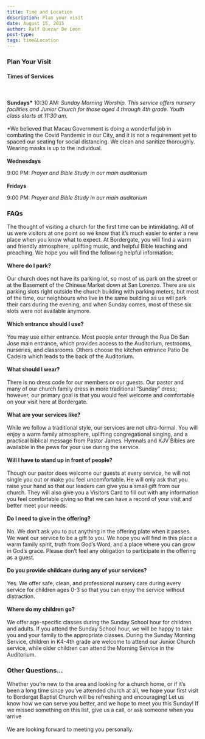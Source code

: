 ```yaml
---
title: Time and Location
description: Plan your visit
date: August 15, 2015
author: Ralf Quezar De Leon
post-type:
tags: time&Location
---
```


### Plan Your Visit ###

#### **Times of Services** ####
\
\
**Sundays\***
10:30 AM: *Sunday Morning Worship. This service offers nursery facilities and Junior Church for those aged 4 through 4th grade. Youth class starts at 11:30 am.*
\
\
\*We believed that Macau Government is doing a wonderful job in combating the Covid Pandemic in our City, and it is not a requirement yet to spaced our seating for social distancing. We clean and sanitize thoroughly. Wearing masks is up to the individual. 
\
\
**Wednesdays**

9:00 PM: *Prayer and Bible Study in our main auditorium*
\
\
**Fridays**

9:00 PM: *Prayer and Bible Study in our main auditorium*


<Iframes url="https://www.google.com/maps/embed?pb=!1m18!1m12!1m3!1d1847.1363713678234!2d113.53638646718947!3d22.191738869427148!2m3!1f0!2f0!3f0!3m2!1i1024!2i768!4f13.1!3m3!1m2!1s0x34017b714315a539%3A0x9c177caf5966f1e0!2sBordergate%20Baptist%20Church!5e0!3m2!1sen!2sph!4v1692338949070!5m2!1sen!2sph" />

### FAQs

The thought of visiting a church for the first time can be intimidating. All of us were visitors at one point so we know that it’s much easier to enter a new place when you know what to expect. At Bordergate, you will find a warm and friendly atmosphere, uplifting music, and helpful Bible teaching and preaching. We hope you will find the following helpful information:\
\
**Where do I park?**
\
\
Our church does not have its parking lot, so most of us park on the street or at the Basement of the Chinese Market down at San Lorenzo. There are six parking slots right outside the church building with parking meters, but most of the time, our neighbours who live in the same building as us will park their cars during the evening, and when Sunday comes, most of these six slots were not available anymore.
\
\
**Which entrance should I use?**
\
\
You may use either entrance. Most people enter through the Rua Do San Jose main entrance, which provides access to the Auditorium, restrooms, nurseries, and classrooms. Others choose the kitchen entrance Patio De Cadeira which leads to the back of the Auditorium.
\
\
**What should I wear?**
\
\
There is no dress code for our members or our guests. Our pastor and many of our church family dress in more traditional “Sunday” dress; however, our primary goal is that you would feel welcome and comfortable on your visit here at Bordergate.
\
\
**What are your services like?**
\
\
While we follow a traditional style, our services are not ultra-formal. You will enjoy a warm family atmosphere, uplifting congregational singing, and a practical biblical message from Pastor James. Hymnals and KJV Bibles are available in the pews for your use during the service.
\
\
**Will I have to stand up in front of people?**
\
\
Though our pastor does welcome our guests at every service, he will not single you out or make you feel uncomfortable. He will only ask that you raise your hand so that our leaders can give you a small gift from our church. They will also give you a Visitors Card to fill out with any information you feel comfortable giving so that we can have a record of your visit and better meet your needs.
\
\
**Do I need to give in the offering?**
\
\
No. We don’t ask you to put anything in the offering plate when it passes. We want our service to be a gift to you. We hope you will find in this place a warm family spirit, truth from God’s Word, and a place where you can grow in God’s grace. Please don’t feel any obligation to participate in the offering as a guest.
\
\
**Do you provide childcare during any of your services?**
\
\
Yes. We offer safe, clean, and professional nursery care during every service for children ages 0-3 so that you can enjoy the service without distraction. 
\
\
**Where do my children go?**
\
\
We offer age-specific classes during the Sunday School hour for children and adults. If you attend the Sunday School hour, we will be happy to take you and your family to the appropriate classes. During the Sunday Morning Service, children in K4-4th grade are welcome to attend our Junior Church service, while older children can attend the Morning Service in the Auditorium.

### Other Questions…

Whether you’re new to the area and looking for a church home, or if it’s been a long time since you’ve attended church at all, we hope your first visit to Bordergat Baptist Church will be refreshing and encouraging! Let us know how we can serve you better, and we hope to meet you this Sunday! If we missed something on this list, give us a call, or ask someone when you arrive
\
\
We are looking forward to meeting you personally.

